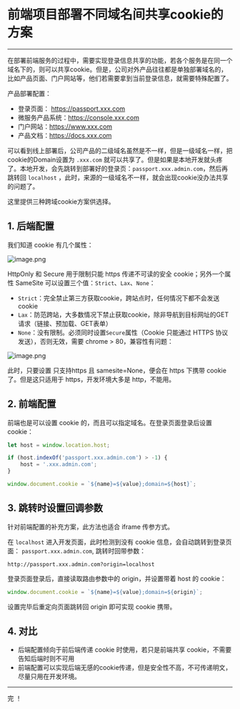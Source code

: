 # 前端项目部署不同域名间共享cookie的方案
-------

在部署前端服务的过程中，需要实现登录信息共享的功能，若各个服务是在同一个域名下的，则可以共享cookie。但是，公司对外产品往往都是单独部署域名的，比如产品页面、门户网站等，他们若需要拿到当前登录信息，就需要特殊配置了。

产品部署配置：

- 登录页面： https://passport.xxx.com
- 微服务产品系统：https://console.xxx.com
- 门户网站：https://www.xxx.com
- 产品文档：https://docs.xxx.com

可以看到线上部署后，公司产品的二级域名虽然是不一样，但是一级域名一样，把cookie的Domain设置为 `.xxx.com` 就可以共享了。但是如果是本地开发就头疼了。本地开发，会先跳转到部署好的登录页：`passport.xxx.admin.com`，然后再跳转回 `localhost` ，此时，来源的一级域名不一样，就会出现cookie没办法共享的问题了。

这里提供三种跨域cookie方案供选择。

## 1. 后端配置

我们知道 cookie 有几个属性：

![image.png](/images/2022-12-25/2022-12-25-1.png)

HttpOnly 和 Secure 用于限制只能 https 传递不可读的安全 cookie；另外一个属性 SameSite 可以设置三个值：`Strict`、`Lax`、`None`：

- `Strict`：完全禁止第三方获取cookie，跨站点时，任何情况下都不会发送cookie
- `Lax`：防范跨站，大多数情况下禁止获取cookie，除非导航到目标网址的GET请求（链接、预加载、GET表单）
- `None`：没有限制。必须同时设置`Secure`属性（Cookie 只能通过 HTTPS 协议发送），否则无效，需要 chrome > 80，兼容性有问题：

![image.png](/images/2022-12-25/2022-12-25-2.png)

此时，只要设置 只支持https 且 samesite=None，便会在 https 下携带 cookie 了。但是这只适用于 https，开发环境大多是 http，不能用。

## 2. 前端配置

前端也是可以设置 cookie 的，而且可以指定域名。在登录页面登录后设置 cookie：

```js
let host = window.location.host;

if (host.indexOf('passport.xxx.admin.com') > -1) {
    host = '.xxx.admin.com';
}

window.document.cookie = `${name}=${value};domain=${host}`;
```


## 3. 跳转时设置回调参数

针对前端配置的补充方案，此方法也适合 iframe 传参方式。

在 `localhost` 进入开发页面，此时检测到没有 cookie 信息，会自动跳转到登录页面： `passport.xxx.admin.com`, 跳转时回带参数：

```shell
http://passport.xxx.admin.com?origin=localhost
```

登录页面登录后，直接读取路由参数中的 origin，并设置带着 host 的 cookie：

```js
window.document.cookie = `${name}=${value};domain=${origin}`;
```
设置完毕后重定向页面跳转回 origin 即可实现 cookie 携带。


## 4. 对比

- 后端配置倾向于前后端传递 cookie 时使用，若只是前端共享 cookie，不需要告知后端时则不可用
- 前端配置可以实现后端无感的cookie传递，但是安全性不高，不可传递明文，尽量只用在开发环境。

--------
完 ！
